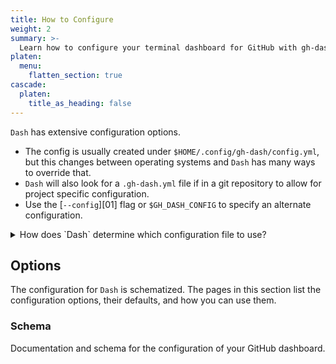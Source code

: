 ```yaml
---
title: How to Configure
weight: 2
summary: >-
  Learn how to configure your terminal dashboard for GitHub with gh-dash.
platen:
  menu:
    flatten_section: true
cascade:
  platen:
    title_as_heading: false
---
```



`Dash` has extensive configuration options.

- The config is usually created under `$HOME/.config/gh-dash/config.yml`, but this
  changes between operating systems and `Dash` has many ways to override that.
- `Dash` will also look for a `.gh-dash.yml` file if in a git repository to allow
  for project specific configuration.
- Use the [`--config`][01] flag or `$GH_DASH_CONFIG` to specify an alternate configuration.

<details>
  <summary>How does `Dash` determine which configuration file to use?</summary>
  Using the following logic:
1. If `$GH_DASH_CONFIG` is a non-empty string, `Dash` will use this file for
   its configuration.
2. If `$GH_DASH_CONFIG` isn't set and you're in a git repository, it will look for `.gh-dash.yml` or `.gh-dash.yaml`
   in the repository root.
3. If neither of the above applies, then:
  - If `$XDG_CONFIG_HOME` is a non-empty string, the default path is `$XDG_CONFIG_HOME/gh-dash/config.yml`.
  - If `$XDG_CONFIG_HOME` isn't set, then:
    - On Linux and macOS systems, the default path is `$HOME/.config/gh-dash/config.yml`.
    - On Windows systems, the default path is `%USERPROFILE%\.config\gh-dash\config.yml`.

</details>

## Options

The configuration for `Dash` is schematized. The pages in this section list the configuration
options, their defaults, and how you can use them.

### Schema

Documentation and schema for the configuration of your GitHub dashboard.

<CardGrid>
  <LinkCard
    title="PR Section"
    href="./pr-section"
    description="Documentation for configuring the PR sections of your GitHub dashboard."
  />
  <LinkCard
    title="Issue Section"
    href="./issue-section"
    description="Documentation for configuring the issue's sections of your GitHub dashboard."
  />
  <LinkCard
    title="Keybindings"
    href="./keybindings"
    description="Documentation for defining commands for your GitHub dashboard."
  />
  <LinkCard
    title="Searching"
    href="./searching"
    description="How to search and filter issues and prs"
  />
  <LinkCard
    title="Defaults"
    href="./defaults"
    description="Documentation for the default setting options for your GitHub dashboard."
  />
  <LinkCard
    title="Layout"
    href="./layout"
    description="Documentation for configuring your GitHub dashboard’s layout."
  />
  <LinkCard
    title="Theme"
    href="./theme"
    description="Documentation for configuring your GitHub dashboard’s theme."
  />
</CardGrid>

